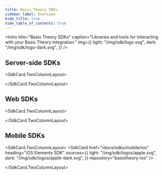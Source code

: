 ```yaml
---
title: Basis Theory SDKs
sidebar_label: Overview
hide_title: true
hide_table_of_contents: true
---
```



<Intro
  title="Basis Theory SDKs"
  caption="Libraries and tools for interacting with your Basis Theory integration."
  img={{
    light: "/img/sdk/logo.svg",
    dark: "/img/sdk/logo-dark.svg",
  }}
/>

## Server-side SDKs

<SdkCard.TwoColumnLayout>
<SdkCard
  heading=".NET SDK"
  icon={SDK.DOT_NET}
  href="/docs/sdks/server-side/dotnet"
  repository="basistheory-dotnet"
/>

<SdkCard
  heading="Go SDK"
  icon={SDK.GO}
  href="/docs/sdks/server-side/go"
  repository="basistheory-go"
/>

<SdkCard
  heading="Node.js SDK"
  href="/docs/sdks/server-side/node"
  icon={SDK.NODE}
  repository="basis-theory-js"
/>

<SdkCard
  heading="Python SDK"
  href="/docs/sdks/server-side/python"
  icon={SDK.PYTHON}
  repository="basistheory-python"
/>

<SdkCard
  href="/docs/sdks/server-side/terraform"
  heading="Terraform SDK"
  icon={SDK.TERRAFORM}
  repository="terraform-provider-basistheory"
/>
<SdkCard
  href="/docs/sdks/server-side/java"
  heading="Java SDK"
  icon={SDK.Java}
  repository="basistheory-java"
/>
</SdkCard.TwoColumnLayout>

## Web SDKs

<SdkCard.TwoColumnLayout>
<SdkCard
  href="/docs/sdks/web/javascript"
  heading="JavaScript Elements SDK"
  icon={SDK.JAVASCRIPT}
  repository="basis-theory-js"
/>

<SdkCard
  href="/docs/sdks/web/react"
  heading="React Elements SDK"
  icon={SDK.REACT}
  repository="basis-theory-react"
/>
</SdkCard.TwoColumnLayout>

## Mobile SDKs

<SdkCard.TwoColumnLayout>
  <SdkCard
    href="/docs/sdks/mobile/ios"
    heading="iOS Elements SDK"
    sources={{
      light: "/img/sdk/logos/apple.svg",
      dark: "/img/sdk/logos/apple-dark.svg",
    }}
    repository="basistheory-ios"
  />

  <SdkCard
    href="/docs/sdks/mobile/android"
    heading="Android Elements SDK"
    icon={SDK.ANDROID}
    repository="basistheory-android"
  />

<SdkCard
  href="/docs/sdks/mobile/react-native"
  heading="React Native Elements SDK"
  icon={SDK.REACT}
  repository="basistheory-react-native"
/>

</SdkCard.TwoColumnLayout>
